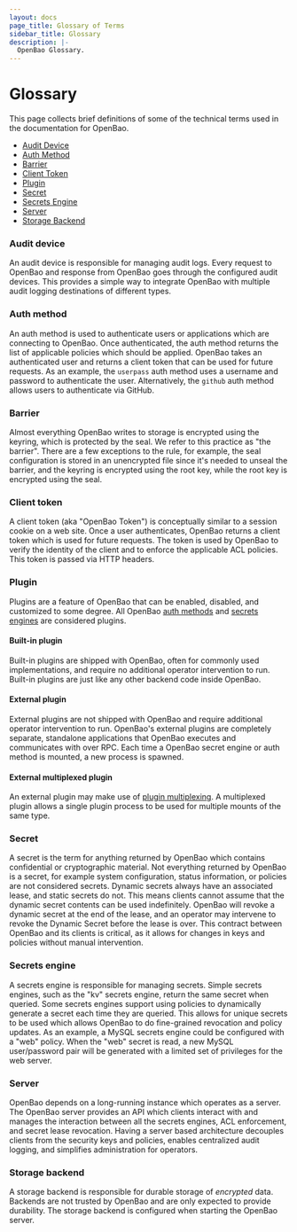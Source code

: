 ```yaml
---
layout: docs
page_title: Glossary of Terms
sidebar_title: Glossary
description: |-
  OpenBao Glossary.
---
```


# Glossary

This page collects brief definitions of some of the technical terms used in the
documentation for OpenBao.

- [Audit Device](#audit-device)
- [Auth Method](#auth-method)
- [Barrier](#barrier)
- [Client Token](#client-token)
- [Plugin](#plugin)
- [Secret](#secret)
- [Secrets Engine](#secrets-engine)
- [Server](#server)
- [Storage Backend](#storage-backend)

### Audit device

An audit device is responsible for managing audit logs.
Every request to OpenBao and response from OpenBao goes through the configured
audit devices. This provides a simple way to integrate OpenBao with multiple
audit logging destinations of different types.

### Auth method

An auth method is used to authenticate users or applications
which are connecting to OpenBao. Once authenticated, the auth method returns the
list of applicable policies which should be applied. OpenBao takes an
authenticated user and returns a client token that can be used for future
requests. As an example, the `userpass` auth method uses a username and
password to authenticate the user. Alternatively, the `github` auth method
allows users to authenticate via GitHub.

### Barrier

Almost everything OpenBao writes to storage is encrypted using the keyring, which is protected by the seal. We refer to this practice as "the barrier". There are a few exceptions to the rule, for example, the seal configuration is stored in an unencrypted file since it's needed to unseal the barrier, and the keyring is encrypted using the root key, while the root key is encrypted using the seal.

### Client token

A client token (aka "OpenBao Token") is conceptually
similar to a session cookie on a web site. Once a user authenticates, OpenBao
returns a client token which is used for future requests. The token is used by
OpenBao to verify the identity of the client and to enforce the applicable ACL
policies. This token is passed via HTTP headers.

### Plugin

Plugins are a feature of OpenBao that can be enabled, disabled, and customized to
some degree. All OpenBao [auth methods](/vault/docs/auth) and [secrets engines](/vault/docs/secrets)
are considered plugins.

#### Built-in plugin

Built-in plugins are shipped with OpenBao, often for commonly used
implementations, and require no additional operator intervention to run.
Built-in plugins are just like any other backend code inside OpenBao.

#### External plugin

External plugins are not shipped with OpenBao and require additional operator
intervention to run. OpenBao's external plugins are completely separate,
standalone applications that OpenBao executes and communicates with over RPC.
Each time a OpenBao secret engine or auth method is mounted, a new process is
spawned.

#### External multiplexed plugin

An external plugin may make use of [plugin multiplexing](/vault/docs/plugins/plugin-architecture#plugin-multiplexing).
A multiplexed plugin allows a single plugin process to be used for multiple
mounts of the same type.

### Secret

A secret is the term for anything returned by OpenBao which
contains confidential or cryptographic material. Not everything returned by
OpenBao is a secret, for example system configuration, status information, or
policies are not considered secrets. Dynamic secrets always have an associated lease, and static secrets do not.
This means clients cannot assume that the dynamic secret contents can be used
indefinitely. OpenBao will revoke a dynamic secret at the end of the lease, and an
operator may intervene to revoke the Dynamic Secret before the lease is over. This
contract between OpenBao and its clients is critical, as it allows for changes
in keys and policies without manual intervention.

### Secrets engine

A secrets engine is responsible for managing secrets.
Simple secrets engines, such as the "kv" secrets engine, return the same
secret when queried. Some secrets engines support using policies to
dynamically generate a secret each time they are queried. This allows for
unique secrets to be used which allows OpenBao to do fine-grained revocation and
policy updates. As an example, a MySQL secrets engine could be configured with
a "web" policy. When the "web" secret is read, a new MySQL user/password pair
will be generated with a limited set of privileges for the web server.

### Server

OpenBao depends on a long-running instance which operates as a
server. The OpenBao server provides an API which clients interact with and
manages the interaction between all the secrets engines, ACL enforcement, and
secret lease revocation. Having a server based architecture decouples clients
from the security keys and policies, enables centralized audit logging, and
simplifies administration for operators.

### Storage backend

A storage backend is responsible for durable storage of
_encrypted_ data. Backends are not trusted by OpenBao and are only expected to
provide durability. The storage backend is configured when starting the OpenBao
server.
